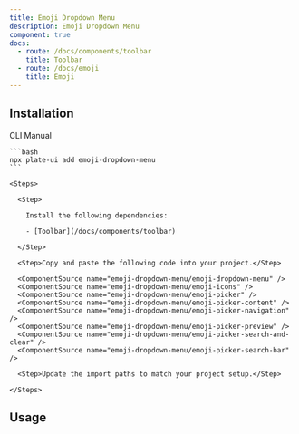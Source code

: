 ```yaml
---
title: Emoji Dropdown Menu
description: Emoji Dropdown Menu
component: true
docs:
  - route: /docs/components/toolbar
    title: Toolbar
  - route: /docs/emoji
    title: Emoji
---
```


<ComponentPreview name="playground-demo" id="emoji" />

## Installation

<Tabs defaultValue="cli">

  <TabsList>
    <TabsTrigger value="cli">CLI</TabsTrigger>
    <TabsTrigger value="manual">Manual</TabsTrigger>
  </TabsList>
  <TabsContent value="cli">

    ```bash
    npx plate-ui add emoji-dropdown-menu
    ```

  </TabsContent>

  <TabsContent value="manual">

    <Steps>

      <Step>

        Install the following dependencies:

        - [Toolbar](/docs/components/toolbar)

      </Step>

      <Step>Copy and paste the following code into your project.</Step>

      <ComponentSource name="emoji-dropdown-menu/emoji-dropdown-menu" />
      <ComponentSource name="emoji-dropdown-menu/emoji-icons" />
      <ComponentSource name="emoji-dropdown-menu/emoji-picker" />
      <ComponentSource name="emoji-dropdown-menu/emoji-picker-content" />
      <ComponentSource name="emoji-dropdown-menu/emoji-picker-navigation" />
      <ComponentSource name="emoji-dropdown-menu/emoji-picker-preview" />
      <ComponentSource name="emoji-dropdown-menu/emoji-picker-search-and-clear" />
      <ComponentSource name="emoji-dropdown-menu/emoji-picker-search-bar" />

      <Step>Update the import paths to match your project setup.</Step>

    </Steps>

  </TabsContent>

</Tabs>

## Usage

<ComponentSource name="fixed-toolbar-buttons" />

